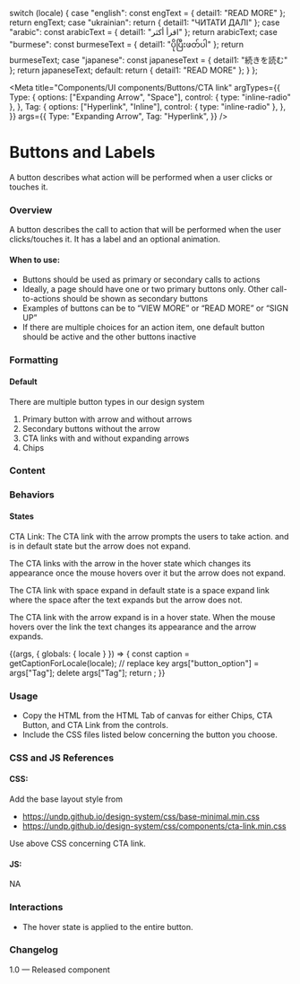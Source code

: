 
  switch (locale) {
    case "english":
      const engText = { detail1: "READ MORE" };
      return engText;
    case "ukrainian":
      return { detail1: "ЧИТАТИ ДАЛІ" };
    case "arabic":
      const arabicText = { detail1: "اقرأ أكثر" };
      return arabicText;
    case "burmese":
      const burmeseText = { detail1: "ပိုပြီးဖတ်ပါ" };
      return burmeseText;
    case "japanese":
      const japaneseText = { detail1: "続きを読む" };
      return japaneseText;
    default:
      return { detail1: "READ MORE" };
  }
};

<Meta
  title="Components/UI components/Buttons/CTA link"
  argTypes={{
    Type: {
      options: ["Expanding Arrow", "Space"],
      control: { type: "inline-radio" },
    },
    Tag: {
      options: ["Hyperlink", "Inline"],
      control: { type: "inline-radio" },
    },
  }}
  args={{
    Type: "Expanding Arrow",
    Tag: "Hyperlink",
  }}
/>

# Buttons and Labels

A button describes what action will be performed when a user clicks or touches it.

### Overview

A button describes the call to action that will be performed when the user clicks/touches it. It has a label and an optional animation.

#### When to use:

- Buttons should be used as primary or secondary calls to actions
- Ideally, a page should have one or two primary buttons only. Other call-to-actions should be shown as secondary buttons
- Examples of buttons can be to “VIEW MORE” or “READ MORE” or “SIGN UP”
- If there are multiple choices for an action item, one default button should be active and the other buttons inactive

### Formatting

#### Default

There are multiple button types in our design system

1. Primary button with arrow and without arrows
2. Secondary buttons without the arrow
3. CTA links with and without expanding arrows
4. Chips

### Content

### Behaviors

#### States

CTA Link:
The CTA link with the arrow prompts the users to take action. and is in default state but the arrow does not expand.

The CTA links with the arrow in the hover state which changes its appearance once the mouse hovers over it but the arrow does not expand.

The CTA link with space expand in default state is a space expand link where the space after the text expands but the arrow does not.

The CTA link with the arrow expand is in a hover state. When the mouse hovers over the link the text changes its appearance and the arrow expands.

<Canvas>
  <Story name="CTA link">
    {(args, { globals: { locale } }) => {
      const caption = getCaptionForLocale(locale);
      // replace key
      args["button_option"] = args["Tag"];
      delete args["Tag"];
      return <Ctalink label={caption.detail1} {...args}></Ctalink>;
    }}
  </Story>
</Canvas>

### Usage

- Copy the HTML from the HTML Tab of canvas for either Chips, CTA Button, and CTA Link from the controls.
- Include the CSS files listed below concerning the button you choose.

### CSS and JS References

#### CSS:

Add the base layout style from

- https://undp.github.io/design-system/css/base-minimal.min.css
- https://undp.github.io/design-system/css/components/cta-link.min.css

Use above CSS concerning CTA link.

#### JS:

NA

### Interactions

- The hover state is applied to the entire button.

### Changelog

1.0 — Released component
